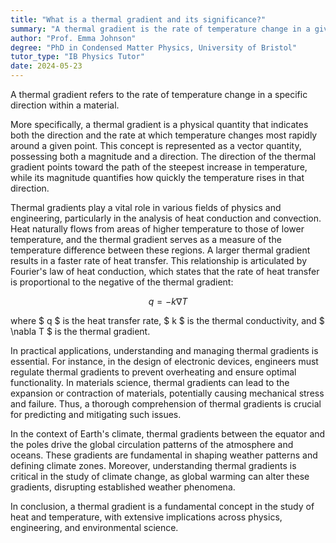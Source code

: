 ```yaml
---
title: "What is a thermal gradient and its significance?"
summary: "A thermal gradient is the rate of temperature change in a given direction within a material."
author: "Prof. Emma Johnson"
degree: "PhD in Condensed Matter Physics, University of Bristol"
tutor_type: "IB Physics Tutor"
date: 2024-05-23
---
```


A thermal gradient refers to the rate of temperature change in a specific direction within a material.

More specifically, a thermal gradient is a physical quantity that indicates both the direction and the rate at which temperature changes most rapidly around a given point. This concept is represented as a vector quantity, possessing both a magnitude and a direction. The direction of the thermal gradient points toward the path of the steepest increase in temperature, while its magnitude quantifies how quickly the temperature rises in that direction.

Thermal gradients play a vital role in various fields of physics and engineering, particularly in the analysis of heat conduction and convection. Heat naturally flows from areas of higher temperature to those of lower temperature, and the thermal gradient serves as a measure of the temperature difference between these regions. A larger thermal gradient results in a faster rate of heat transfer. This relationship is articulated by Fourier's law of heat conduction, which states that the rate of heat transfer is proportional to the negative of the thermal gradient:

$$ 
q = -k \nabla T 
$$

where $ q $ is the heat transfer rate, $ k $ is the thermal conductivity, and $ \nabla T $ is the thermal gradient.

In practical applications, understanding and managing thermal gradients is essential. For instance, in the design of electronic devices, engineers must regulate thermal gradients to prevent overheating and ensure optimal functionality. In materials science, thermal gradients can lead to the expansion or contraction of materials, potentially causing mechanical stress and failure. Thus, a thorough comprehension of thermal gradients is crucial for predicting and mitigating such issues.

In the context of Earth's climate, thermal gradients between the equator and the poles drive the global circulation patterns of the atmosphere and oceans. These gradients are fundamental in shaping weather patterns and defining climate zones. Moreover, understanding thermal gradients is critical in the study of climate change, as global warming can alter these gradients, disrupting established weather phenomena.

In conclusion, a thermal gradient is a fundamental concept in the study of heat and temperature, with extensive implications across physics, engineering, and environmental science.
    
